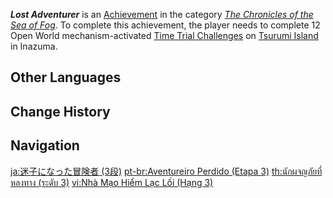 {{Achievement Infobox
|title        = Lost Adventurer
|id           = 80125
|order id     = 0125
|category     = The Chronicles of the Sea of Fog
|description  = Complete 12 Open World mechanism-activated [[Time Trial Challenge]]s on [[Tsurumi Island]] in [[Inazuma]].
|requirements = 
|primogems    = 20
|tracking     = Tracks the amount of Open World mechanism-activated Time Trial Challenges completed.
|topic        = Time Trial Challenges
|set          = Lost Adventurer
|tier         = 3
|tiers_total  = 3
}}
'''''Lost Adventurer''''' is an [[Achievement]] in the category ''[[The Chronicles of the Sea of Fog]]''. To complete this achievement, the player needs to complete 12 Open World mechanism-activated [[Time Trial Challenge]]s on [[Tsurumi Island]] in Inazuma.
<!--
==Trivia==

==Video Guides==
{{EVT
|video1   = 
|caption1 = 
}}
-->
==Other Languages==
{{Other Languages|Transclude=Lost Adventurer}}

==Change History==
{{Change History|2.2}}
<!--
==References==
{{Reflist}}
-->
==Navigation==
{{Achievement Navbox}}

[[ja:迷子になった冒険者 (3段)]]
[[pt-br:Aventureiro Perdido (Etapa 3)]]
[[th:นักผจญภัยที่หลงทาง (ระดับ 3)]]
[[vi:Nhà Mạo Hiểm Lạc Lối (Hạng 3)]]
